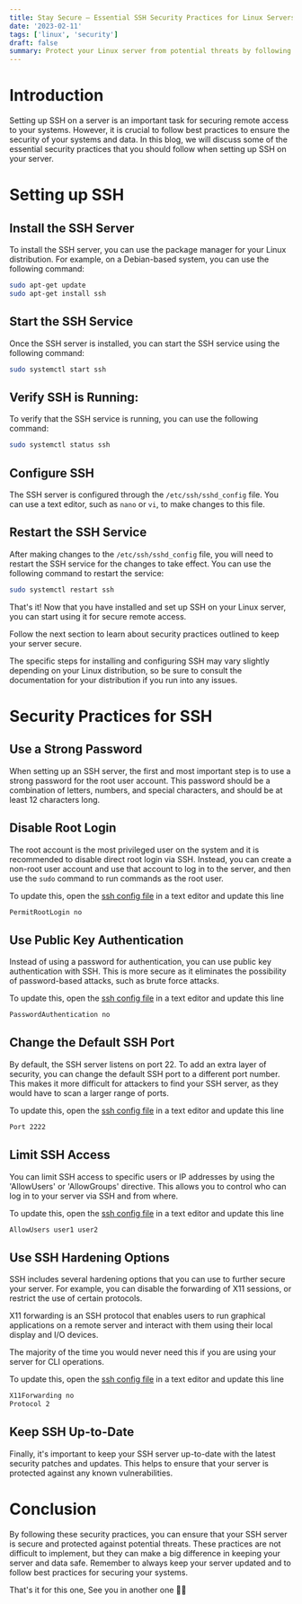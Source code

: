 ```yaml
---
title: Stay Secure — Essential SSH Security Practices for Linux Servers
date: '2023-02-11'
tags: ['linux', 'security']
draft: false
summary: Protect your Linux server from potential threats by following best practices for SSH security. Learn about using strong passwords, disabling root login, enabling public key authentication, and more in our comprehensive guide.
---
```


# Introduction

Setting up SSH on a server is an important task for securing remote access to your systems. However, it is crucial to follow best practices to ensure the security of your systems and data. In this blog, we will discuss some of the essential security practices that you should follow when setting up SSH on your server.

# Setting up SSH

## Install the SSH Server

To install the SSH server, you can use the package manager for your Linux distribution. For example, on a Debian-based system, you can use the following command:

```bash
sudo apt-get update
sudo apt-get install ssh
```

## Start the SSH Service

Once the SSH server is installed, you can start the SSH service using the following command:

```bash
sudo systemctl start ssh
```

## Verify SSH is Running:

To verify that the SSH service is running, you can use the following command:

```bash
sudo systemctl status ssh
```

## Configure SSH

The SSH server is configured through the `/etc/ssh/sshd_config` file. You can use a text editor, such as `nano` or `vi`, to make changes to this file.

## Restart the SSH Service

After making changes to the `/etc/ssh/sshd_config` file, you will need to restart the SSH service for the changes to take effect. You can use the following command to restart the service:

```bash
sudo systemctl restart ssh
```

That's it! Now that you have installed and set up SSH on your Linux server, you can start using it for secure remote access.

Follow the next section to learn about security practices outlined to keep your server secure.

<Callout type="warning">
  The specific steps for installing and configuring SSH may vary slightly depending on your Linux distribution, so be
  sure to consult the documentation for your distribution if you run into any issues.
</Callout>

# Security Practices for SSH

## Use a Strong Password

When setting up an SSH server, the first and most important step is to use a strong password for the root user account. This password should be a combination of letters, numbers, and special characters, and should be at least 12 characters long.

## Disable Root Login

The root account is the most privileged user on the system and it is recommended to disable direct root login via SSH. Instead, you can create a non-root user account and use that account to log in to the server, and then use the `sudo` command to run commands as the root user.

To update this, open the [ssh config file](#configure-ssh) in a text editor and update this line

```bash
PermitRootLogin no
```

## Use Public Key Authentication

Instead of using a password for authentication, you can use public key authentication with SSH. This is more secure as it eliminates the possibility of password-based attacks, such as brute force attacks.

To update this, open the [ssh config file](#configure-ssh) in a text editor and update this line

```bash
PasswordAuthentication no
```

## Change the Default SSH Port

By default, the SSH server listens on port 22. To add an extra layer of security, you can change the default SSH port to a different port number. This makes it more difficult for attackers to find your SSH server, as they would have to scan a larger range of ports.

To update this, open the [ssh config file](#configure-ssh) in a text editor and update this line

```bash
Port 2222
```

## Limit SSH Access

You can limit SSH access to specific users or IP addresses by using the 'AllowUsers' or 'AllowGroups' directive. This allows you to control who can log in to your server via SSH and from where.

To update this, open the [ssh config file](#configure-ssh) in a text editor and update this line

```bash
AllowUsers user1 user2
```

## Use SSH Hardening Options

SSH includes several hardening options that you can use to further secure your server. For example, you can disable the forwarding of X11 sessions, or restrict the use of certain protocols.

X11 forwarding is an SSH protocol that enables users to run graphical applications on a remote server and interact with them using their local display and I/O devices.

The majority of the time you would never need this if you are using your server for CLI operations.

To update this, open the [ssh config file](#configure-ssh) in a text editor and update this line

```bash
X11Forwarding no
Protocol 2
```

## Keep SSH Up-to-Date

Finally, it's important to keep your SSH server up-to-date with the latest security patches and updates. This helps to ensure that your server is protected against any known vulnerabilities.

# Conclusion

By following these security practices, you can ensure that your SSH server is secure and protected against potential threats. These practices are not difficult to implement, but they can make a big difference in keeping your server and data safe. Remember to always keep your server updated and to follow best practices for securing your systems.

That's it for this one, See you in another one 👋🏽
